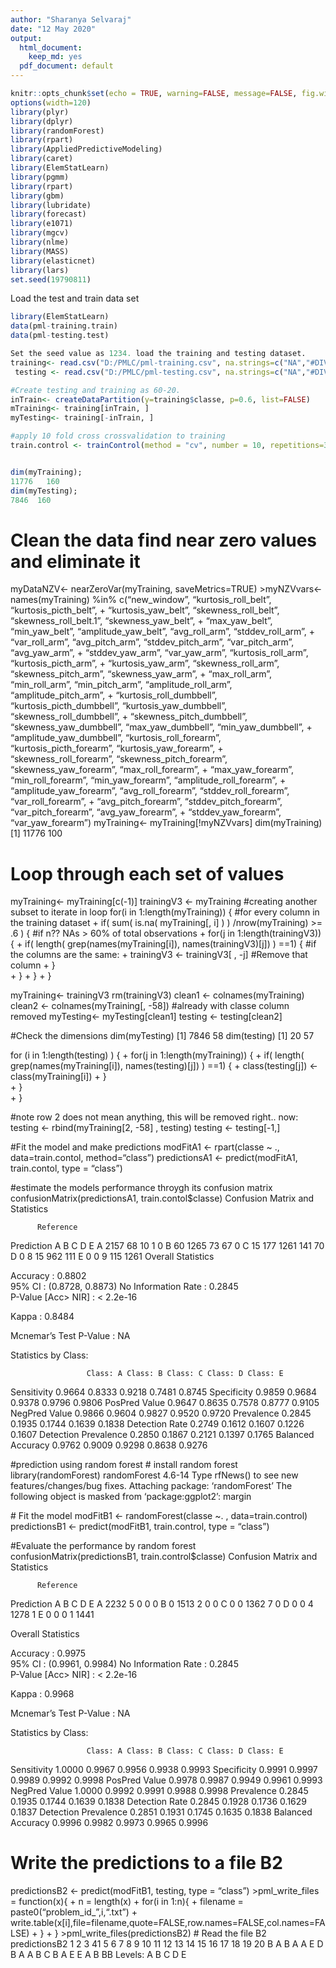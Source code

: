 ```yaml
---
author: "Sharanya Selvaraj"
date: "12 May 2020"
output:
  html_document:
    keep_md: yes
  pdf_document: default
---
```

```r
knitr::opts_chunk$set(echo = TRUE, warning=FALSE, message=FALSE, fig.width=10, fig.height=5)
options(width=120)
library(plyr)
library(dplyr)
library(randomForest)
library(rpart)
library(AppliedPredictiveModeling)
library(caret)
library(ElemStatLearn)
library(pgmm)
library(rpart)
library(gbm)
library(lubridate)
library(forecast)
library(e1071)
library(mgcv)
library(nlme)
library(MASS)
library(elasticnet)
library(lars)
set.seed(19790811)
```
Load the test and train data set

```r
library(ElemStatLearn)
data(pml-training.train)
data(pml-testing.test)
```
```r
Set the seed value as 1234. load the training and testing dataset.
training<- read.csv("D:/PMLC/pml-training.csv", na.strings=c("NA","#DIV/0!",""))
 testing <- read.csv("D:/PMLC/pml-testing.csv", na.strings=c("NA","#DIV/0!",""))
```
```r
#Create testing and training as 60-20. 
inTrain<- createDataPartition(y=training$classe, p=0.6, list=FALSE)
mTraining<- training[inTrain, ]
myTesting<- training[-inTrain, ]

#apply 10 fold cross crossvalidation to training
train.control <- trainControl(method = "cv", number = 10, repetitions=3)


dim(myTraining);
11776   160
dim(myTesting);
7846  160
```
# Clean the data find near zero values and eliminate it

myDataNZV<- nearZeroVar(myTraining, saveMetrics=TRUE)
>myNZVvars<- names(myTraining) %in% c("new_window", "kurtosis_roll_belt", "kurtosis_picth_belt",
+ "kurtosis_yaw_belt", "skewness_roll_belt", "skewness_roll_belt.1", "skewness_yaw_belt",
+ "max_yaw_belt", "min_yaw_belt", "amplitude_yaw_belt", "avg_roll_arm", "stddev_roll_arm",
+ "var_roll_arm", "avg_pitch_arm", "stddev_pitch_arm", "var_pitch_arm", "avg_yaw_arm",
+ "stddev_yaw_arm", "var_yaw_arm", "kurtosis_roll_arm", "kurtosis_picth_arm",
+ "kurtosis_yaw_arm", "skewness_roll_arm", "skewness_pitch_arm", "skewness_yaw_arm",
+ "max_roll_arm", "min_roll_arm", "min_pitch_arm", "amplitude_roll_arm", "amplitude_pitch_arm",
+ "kurtosis_roll_dumbbell", "kurtosis_picth_dumbbell", "kurtosis_yaw_dumbbell", "skewness_roll_dumbbell",
+ "skewness_pitch_dumbbell", "skewness_yaw_dumbbell", "max_yaw_dumbbell", "min_yaw_dumbbell",
+ "amplitude_yaw_dumbbell", "kurtosis_roll_forearm", "kurtosis_picth_forearm", "kurtosis_yaw_forearm",
+ "skewness_roll_forearm", "skewness_pitch_forearm", "skewness_yaw_forearm", "max_roll_forearm",
+ "max_yaw_forearm", "min_roll_forearm", "min_yaw_forearm", "amplitude_roll_forearm",
+ "amplitude_yaw_forearm", "avg_roll_forearm", "stddev_roll_forearm", "var_roll_forearm",
+ "avg_pitch_forearm", "stddev_pitch_forearm", "var_pitch_forearm", "avg_yaw_forearm",
+ "stddev_yaw_forearm", "var_yaw_forearm")
myTraining<- myTraining[!myNZVvars]
dim(myTraining)
[1] 11776   100

# Loop through each set of values
myTraining<- myTraining[c(-1)]
trainingV3 <- myTraining #creating another subset to iterate in loop
for(i in 1:length(myTraining)) { #for every column in the training dataset
+         if( sum( is.na( myTraining[, i] ) ) /nrow(myTraining) >= .6 ) { #if n?? NAs > 60% of total observations
+         for(j in 1:length(trainingV3)) {
+             if( length( grep(names(myTraining[i]), names(trainingV3)[j]) ) ==1)  { #if the columns are the same:
+                 trainingV3 <- trainingV3[ , -j] #Remove that column
+             }   
+         } 
+     }
+ }

myTraining<- trainingV3
rm(trainingV3)
 clean1 <- colnames(myTraining)
 clean2 <- colnames(myTraining[, -58]) #already with classe column removed
myTesting<- myTesting[clean1]
 testing <- testing[clean2]



#Check the dimensions
dim(myTesting)
[1] 7846   58
dim(testing)
[1] 20 57

for (i in 1:length(testing) ) {
+         for(j in 1:length(myTraining)) {
+         if( length( grep(names(myTraining[i]), names(testing)[j]) ) ==1)  {
+             class(testing[j]) <- class(myTraining[i])
+         }      
+     }      
+ }

#note row 2 does not mean anything, this will be removed right.. now:
 testing <- rbind(myTraining[2, -58] , testing) 
testing <- testing[-1,]

#Fit the model and make predictions
modFitA1 <- rpart(classe ~ ., data=train.contol, method="class")
 predictionsA1 <- predict(modFitA1, train.contol, type = "class")
 
 #estimate the models performance throygh its confusion matrix
 confusionMatrix(predictionsA1, train.contol$classe)
Confusion Matrix and Statistics

          Reference
   Prediction    A    B    C    D    E
         A 2157   68   10    1    0
         B   60 1265   73   67    0
         C   15  177 1261  141   70
         D    0    8   15  962  111
         E    0    0    9  115 1261
Overall Statistics

Accuracy : 0.8802          
                 95% CI : (0.8728, 0.8873)
    No Information Rate : 0.2845          
    P-Value [Acc> NIR] : < 2.2e-16       

Kappa : 0.8484          

Mcnemar's Test P-Value : NA              

Statistics by Class:

                     Class: A Class: B Class: C Class: D Class: E
Sensitivity            0.9664   0.8333   0.9218   0.7481   0.8745
Specificity            0.9859   0.9684   0.9378   0.9796   0.9806
PosPred Value         0.9647   0.8635   0.7578   0.8777   0.9105
NegPred Value         0.9866   0.9604   0.9827   0.9520   0.9720
Prevalence             0.2845   0.1935   0.1744   0.1639   0.1838
Detection Rate         0.2749   0.1612   0.1607   0.1226   0.1607
Detection Prevalence   0.2850   0.1867   0.2121   0.1397   0.1765
Balanced Accuracy      0.9762   0.9009   0.9298   0.8638   0.9276

#prediction using random forest
# install random forest
library(randomForest)
randomForest 4.6-14
Type rfNews() to see new features/changes/bug fixes.
Attaching package: ‘randomForest’
The following object is masked from ‘package:ggplot2’:
margin

 # Fit the model
 modFitB1 <- randomForest(classe ~. , data=train.control)
predictionsB1 <- predict(modFitB1, train.control, type = "class")

#Evaluate the performance by random forest
confusionMatrix(predictionsB1, train.control$classe)
Confusion Matrix and Statistics

          Reference
Prediction    A    B    C    D    E
         A 2232    5    0    0    0
         B    0 1513    2    0    0
         C    0    0 1362    7    0
         D    0    0    4 1278    1
         E    0    0    0    1 1441

Overall Statistics

Accuracy : 0.9975          
                 95% CI : (0.9961, 0.9984)
    No Information Rate : 0.2845          
    P-Value [Acc> NIR] : < 2.2e-16       

Kappa : 0.9968          

Mcnemar's Test P-Value : NA              

Statistics by Class:

                     Class: A Class: B Class: C Class: D Class: E
Sensitivity            1.0000   0.9967   0.9956   0.9938   0.9993
Specificity            0.9991   0.9997   0.9989   0.9992   0.9998
PosPred Value         0.9978   0.9987   0.9949   0.9961   0.9993
NegPred Value         1.0000   0.9992   0.9991   0.9988   0.9998
Prevalence             0.2845   0.1935   0.1744   0.1639   0.1838
Detection Rate         0.2845   0.1928   0.1736   0.1629   0.1837
Detection Prevalence   0.2851   0.1931   0.1745   0.1635   0.1838
Balanced Accuracy      0.9996   0.9982   0.9973   0.9965   0.9996

# Write the predictions to a file B2
predictionsB2 <- predict(modFitB1, testing, type = "class")
>pml_write_files = function(x){
+   n = length(x)
+   for(i in 1:n){
+     filename = paste0("problem_id_",i,".txt")
+     write.table(x[i],file=filename,quote=FALSE,row.names=FALSE,col.names=FALSE)
+   }
+ }
>pml_write_files(predictionsB2)
# Read the file B2
 predictionsB2
1  2  3 41  5  6  7  8  9 10 11 12 13 14 15 16 17 18 19 20 
 B  A  B  A  A  E  D  B  A  A  B  C  B  A  E  E  A  B  BB
Levels: A B C D E



